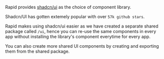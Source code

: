 Rapid provides [shadcn/ui](https://ui.shadcn.com) as the choice of component library.

Shadcn/UI has gotten extemely popular with over `57k github stars`.

Rapid makes using shadcn/ui easier as we have created a separate shared package called `/ui`, hence you can re-use the same components in every app without installing the library's component everytime for every app.


<Note>You can also create more shared UI components by creating and exporting them from the shared package.</Note>